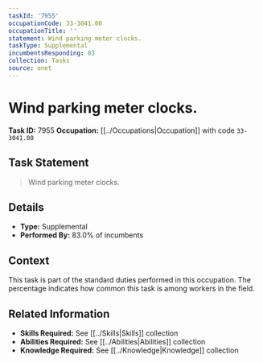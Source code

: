 ```yaml
---
taskId: '7955'
occupationCode: 33-3041.00
occupationTitle: ''
statement: Wind parking meter clocks.
taskType: Supplemental
incumbentsResponding: 83
collection: Tasks
source: onet
---
```

# Wind parking meter clocks.

**Task ID:** 7955
**Occupation:** [[../Occupations|Occupation]] with code `33-3041.00`

## Task Statement

> Wind parking meter clocks.

## Details

- **Type:** Supplemental
- **Performed By:** 83.0% of incumbents

## Context

This task is part of the standard duties performed in this occupation. The percentage indicates how common this task is among workers in the field.

## Related Information

- **Skills Required:** See [[../Skills|Skills]] collection
- **Abilities Required:** See [[../Abilities|Abilities]] collection
- **Knowledge Required:** See [[../Knowledge|Knowledge]] collection
